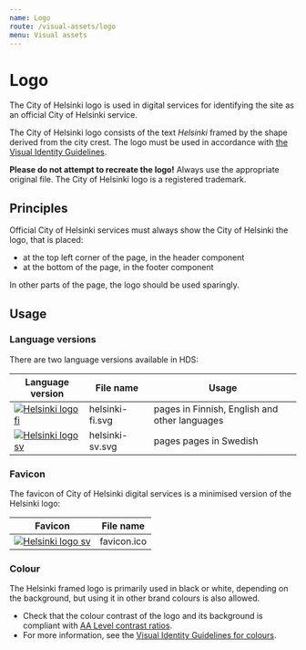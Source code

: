 ```yaml
---
name: Logo
route: /visual-assets/logo
menu: Visual assets
---
```



# Logo

<LargeParagraph>The City of Helsinki logo is used in digital services for identifying the site as an official City of Helsinki service.</LargeParagraph>

The City of Helsinki logo consists of the text _Helsinki_ framed by the shape derived from the city crest. The logo must be used in accordance with [the Visual Identity Guidelines](https://brand.hel.fi/en/logo/ "City of Helsinki Visual Identity Guidelines / Logo").

**Please do not attempt to recreate the logo!** Always use the appropriate original file. The City of Helsinki logo is a registered trademark.


## Principles 
Official City of Helsinki services must always show the City of Helsinki the logo, that is placed: 
- at the top left corner of the page, in the header component
- at the bottom of the page, in the footer component

In other parts of the page, the logo should be used sparingly.

## Usage
### Language versions
There are two language versions available in HDS:

Language version                                                                                                             | File name         | Usage                                         |
---------------------------------------------------------------------------------------------------------------------------- |-------------------|-----------------------------------------------|
[![Helsinki logo fi](../../static/assets/logo/helsinki-fi.svg)](../../static/assets/logo/helsinki-fi.svg "Helsinki logo fi") | helsinki-fi.svg   | pages in Finnish, English and other languages |
[![Helsinki logo sv](../../static/assets/logo/helsinki-sv.svg)](../../static/assets/logo/helsinki-sv.svg "Helsinki logo sv") | helsinki-sv.svg   | pages pages in Swedish                        |


### Favicon
The favicon of City of Helsinki digital services is a minimised version of the Helsinki logo:

Favicon                                                                                                              | File name           |
-------------------------------------------------------------------------------------------------------------------- | ------------------- |
[![Helsinki logo sv](../../static/assets/logo/favicon.ico)](../../static/assets/logo/favicon.ico "Helsinki favicon") | favicon.ico         | 


### Colour
The Helsinki framed logo is primarily used in black or white, depending on the background, but using it in other brand colours is also allowed.
- Check that the colour contrast of the logo and its background is compliant with [AA Level contrast ratios](https://www.w3.org/TR/WCAG20/#visual-audio-contrast "WCAG 2.0 Visual and audio contrast").
- For more information, see the [Visual Identity Guidelines for colours](https://brand.hel.fi/en/colours/ "City of Helsinki Visual Identity Guidelines / Colours").
